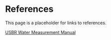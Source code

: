 # References

This page is a placeholder for links to references.

[USBR Water Measurement Manual](https://www.usbr.gov/tsc/techreferences/hydraulics_lab/pubs/wmm/wmm.html)
